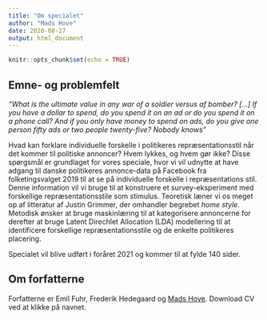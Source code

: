 ```yaml
---
title: "Om specialet"
author: "Mads Hove"
date: 2020-08-27
output: html_document
---
```


```r
knitr::opts_chunk$set(echo = TRUE)
```

## Emne- og problemfelt
_“What is the ultimate value in any war of a soldier versus af bomber? [...] If you have a dollar to spend, do you spend it on an ad or do you spend it on a phone call? And if you only have money to spend on ads, do you give one person fifty ads or two people twenty-five? Nobody knows”_

Hvad kan forklare individuelle forskelle i politikeres repræsentationsstil når det kommer til politiske annoncer? Hvem lykkes, og hvem gør ikke? Disse spørgsmål er grundlaget for vores speciale, hvor vi vil udnytte at have adgang til danske politikeres annonce-data på Facebook fra folketingsvalget 2019 til at se på individuelle forskelle i repræsentations stil. Denne information vil vi bruge til at konstruere et survey-eksperiment med forskellige repræsentationsstile som stimulus. Teoretisk læner vi os meget op af litteratur af Justin Grimmer, der omhandler begrebet _home style_. Metodisk ønsker at bruge maskinlæring til at kategorisere annoncerne for derefter at bruge Latent Direchlet Allocation (LDA) modellering til at identificere forskellige repræsentationsstile og de enkelte politikeres placering.

Specialet vil blive udført i foråret 2021 og kommer til at fylde 140 sider.

## Om forfatterne
Forfatterne er Emil Fuhr, Frederik Hedegaard og [Mads Hove](CV2020.pdf). Download CV ved at klikke på navnet.